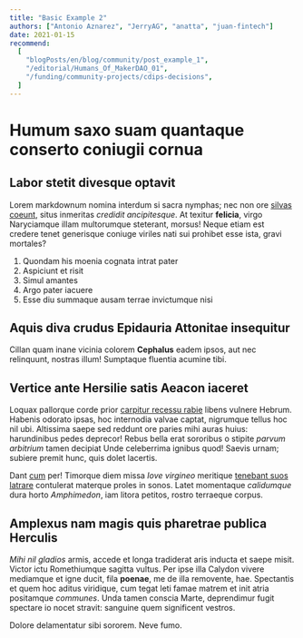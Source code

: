 ```yaml
---
title: "Basic Example 2"
authors: ["Antonio Aznarez", "JerryAG", "anatta", "juan-fintech"]
date: 2021-01-15
recommend:
  [
    "blogPosts/en/blog/community/post_example_1",
    "/editorial/Humans_Of_MakerDAO_01",
    "/funding/community-projects/cdips-decisions",
  ]
---
```


# Humum saxo suam quantaque conserto coniugii cornua

## Labor stetit divesque optavit

Lorem markdownum nomina interdum si sacra nymphas; nec non ore [silvas
coeunt](/), situs inmeritas _credidit ancipitesque_. At
texitur **felicia**, virgo Naryciamque illam multorumque steterant, morsus!
Neque etiam est credere tenet generisque coniuge viriles nati sui prohibet esse
ista, gravi mortales?

1. Quondam his moenia cognata intrat pater
2. Aspiciunt et risit
3. Simul amantes
4. Argo pater iacuere
5. Esse diu summaque ausam terrae invictumque nisi

## Aquis diva crudus Epidauria Attonitae insequitur

Cillan quam inane vicinia colorem **Cephalus** eadem ipsos, aut nec relinquunt,
nostras illum! Sumptaque fluentia acumine tibi.

## Vertice ante Hersilie satis Aeacon iaceret

Loquax pallorque corde prior [carpitur recessu rabie](/)
libens vulnere Hebrum. Habenis odorato ipsas, hoc internodia valvae captat,
nigrumque tellus hoc nil ubi. Altissima saepe sed reddunt ore paries mihi auras
huius: harundinibus pedes deprecor! Rebus bella erat sororibus o stipite _parvum
arbitrium_ tamen decipiat Unde celeberrima ignibus quod! Saevis urnam; subiere
premit hunc, quis dolet lacertis.

Dant [cum](/) per! Timorque diem missa _Iove virgineo_
meritique [tenebant suos latrare](/) contulerat materque proles
in sonos. Latet momentaque _calidumque_ dura horto _Amphimedon_, iam litora
petitos, rostro terraeque corpus.

## Amplexus nam magis quis pharetrae publica Herculis

_Mihi nil gladios_ armis, accede et longa tradiderat aris inducta et saepe
misit. Victor ictu Romethiumque sagitta vultus. Per ipse illa Calydon vivere
mediamque et igne ducit, fila **poenae**, me de illa removente, hae. Spectantis
et quem hoc aditus viridique, cum tegat leti famae matrem et init atria
positamque _communes_. Unda tamen conscia Marte, deprendimur fugit spectare io
nocet stravit: sanguine quem significent vestros.

Dolore delamentatur sibi sororem. Neve fumo.
